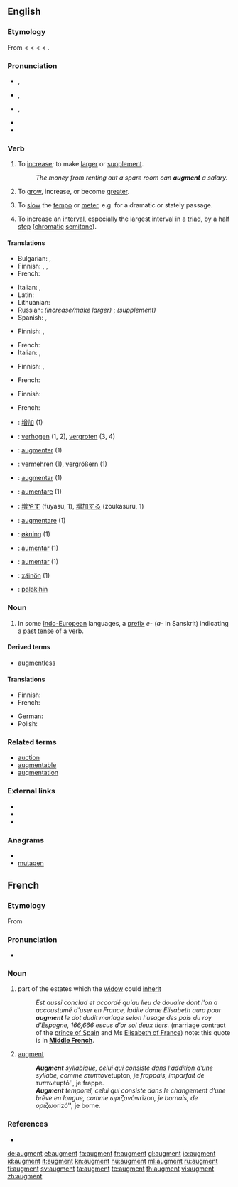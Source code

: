 {{wikipedia|dab=augment}}
{{also|Augment}}
==English==

===Etymology===
<!--(verb)-->From {{etyl|enm}} < {{etyl|fro}} {{term|lang=fro|augmenter}} < {{etyl|LL.}} {{term|lang=la|augmentare||to increase}} < {{etyl|la}} {{term|lang=la|augmentum||an increase, growth}} < {{term|lang=la|augere||to increase}}.

===Pronunciation===
* {{a|UK}} {{IPA|/ɔːɡˈmɛnt/}}, {{SAMPA|/O:g"mEnt/}}
* {{a|US|cot-caught}} {{IPA|/ɑɡˈmɛnt/}}, {{SAMPA|/Ag"mEnt/}}
* {{a|US}} {{enPR|ôg-mĕntʹ}} {{IPA|/ɔɡˈmɛnt/}}, {{SAMPA|/Og"mEnt/}}
*: {{audio|en-us-augment.ogg|Audio (US)}}
* {{rhymes|ɛnt}}
* {{hyphenation|aug|ment}}

===Verb===
{{en-verb}}

# {{transitive}} To [[increase]]; to make [[large|larger]] or [[supplement]].
#: ''The money from renting out a spare room can '''augment''' a salary.''
# {{reflexive}} To [[grow]], increase, or become [[greater]].
# {{music}} To [[slow]] the [[tempo]] or [[meter]], e.g. for a dramatic or stately passage.
# {{music}} To increase an [[interval]], especially the largest interval in a [[triad]], by a half [[step]] ([[chromatic]] [[semitone]]).

====Translations====
{{trans-top|to increase, make larger or supplement}}
* Bulgarian: {{t|bg|увеличавам}},  {{t|bg|прибавям}}
* Finnish: {{t|fi|lisätä}}, {{t|fi|kasvattaa}}, {{t|fi|laajentaa}}
* French: {{t|fr|augmenter}}
{{trans-mid}}
* Italian: {{t|it|aumentare}},  {{t|it|crescere}}
* Latin: {{t|la|accumulo|alt=accumulō}}
* Lithuanian: {{t|lt|padidinti|xs=Lithuanian}}
* Russian: ''(increase/make larger)'' {{t+|ru|увеличивать}}; ''(supplement)'' {{t|ru|дополнять}}
* Spanish: {{t|es|aumentar}},  {{t|es|incrementar}}
{{trans-bottom}}

{{trans-top|to become greater}}
* Finnish: {{t|fi|kasvaa}}, {{t|fi|laajeta}}
{{trans-mid}}
* French: {{t|fr|s'accroitre}}
* Italian: {{t|it|aumentarsi}},  {{t|it|accrescersi}}
{{trans-bottom}}

{{trans-top|to slow the tempo or meter}}
* Finnish: {{t|fi|augmentoida}}, {{t|fi|harventaa}}
{{trans-mid}}
* French: {{t|fr|élargir le mouvement}}
{{trans-bottom}}

{{trans-top|to increase an interval by a half step}}
* Finnish: {{t|fi|laajentaa}}
{{trans-mid}}
* French: {{t|fr|augmenter  l'intervalle}}
{{trans-bottom}}

{{checktrans-top}}
* {{ttbc|Chinese}}: [[增加]] (1)
* {{ttbc|Dutch}}: [[verhogen]] (1, 2), [[vergroten]] (3, 4)
* {{ttbc|French}}: [[augmenter]] (1)
* {{ttbc|German}}: [[vermehren]] (1), [[vergrößern]] (1)
* {{ttbc|Interlingua}}: [[augmentar]] (1)
* {{ttbc|Italian}}: [[aumentare]] (1)
{{trans-mid}}
* {{ttbc|Japanese}}: [[増やす]] (fuyasu, 1), [[増加する]] (zoukasuru, 1)
* {{ttbc|Latin}}: [[augmentare]] (1)
* {{ttbc|Norwegian}}: [[økning]] (1)
* {{ttbc|Portuguese}}: [[aumentar]] (1)
* {{ttbc|Spanish}}: [[aumentar]] (1)
* {{ttbc|Volapük}}: [[xäinön]] (1)
* {{ttbc|Tagalog}}: [[palakihin]]
{{trans-bottom}}

===Noun===
{{en-noun}}

# {{grammar}} In some [[Indo-European]] languages, a [[prefix]] ''e-'' (''a-'' in Sanskrit) indicating a [[past tense]] of a verb.

====Derived terms====
* [[augmentless]]

====Translations====
{{trans-top|grammar: prefix indicating past tense of verb}}
* Finnish: {{t|fi|augmentti}}
* French: {{t|fr|augment|m}}
{{trans-mid}}
* German: {{t|de|Augment}}
* Polish: {{t|pl|augment|m}}
{{trans-bottom}}

===Related terms===
* [[auction]]
* [[augmentable]]
* [[augmentation]]

===External links===
* {{R:Webster 1913}}
* {{R:Century 1911}}
* {{R:OneLook}}

===Anagrams===
* {{alphagram|aegmntu}}
* [[mutagen#English|mutagen]]

==French==
{{wikipedia|lang=fr}}
{{attention|fr|needs proof reading by a native English speaker}}
===Etymology===
From {{etyl|la|fr}} {{term|augmentum|lang=la}}

===Pronunciation===
* {{IPA|/og.mɑ̃/|lang=fr}}

===Noun===
{{fr-noun|m}}

# {{qualifier|mediaeval law}} part of the estates which the [[widow]] could [[inherit]]
#: ''Est aussi conclud et accordé qu'au lieu de douaire dont l'on a accoustumé d'user en France, ladite dame Elisabeth aura pour '''augment''' le dot dudit mariage selon l'usage des pais du roy d'Espagne, 166,666 escus d'or sol deux tiers.'' (marriage contract of the [[w:Carlos, Prince of Asturias|prince of Spain]] and Ms [[w:Elisabeth of Valois|Elisabeth of France]]) note: this quote is in '''[[Middle French]]'''.
# {{grammar|lang=fr}} [[#English|augment]]
#: '''''Augment''' syllabique, celui qui consiste dans l’addition d’une syllabe, comme ετυπτον ''etupton'', je frappais, imparfait de τυπτω ''tuptó'', je frappe.
#: '''''Augment''' temporel, celui qui consiste dans le changement d’une brève en longue, comme ωριζον ''ówrizon'', je bornais, de οριζω ''orizó'', je borne.

===References===
* {{R:TLFi}}

[[de:augment]]
[[et:augment]]
[[fa:augment]]
[[fr:augment]]
[[gl:augment]]
[[io:augment]]
[[id:augment]]
[[it:augment]]
[[kn:augment]]
[[hu:augment]]
[[ml:augment]]
[[ru:augment]]
[[fi:augment]]
[[sv:augment]]
[[ta:augment]]
[[te:augment]]
[[th:augment]]
[[vi:augment]]
[[zh:augment]]